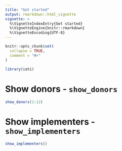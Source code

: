 ```yaml
---
title: "Get started"
output: rmarkdown::html_vignette
vignette: >
  %\VignetteIndexEntry{Get started}
  %\VignetteEngine{knitr::rmarkdown}
  %\VignetteEncoding{UTF-8}
---
```


```r
knitr::opts_chunk$set(
  collapse = TRUE,
  comment = "#>"
)
```

```r
library(iati)
```

<!-- This vignette is generated by fusen: do not edit by hand -->

<!-- Run this 'development' chunk -->
<!-- Store every call to library() that you need to explore your functions -->


<!--
 You need to run the 'description' chunk in the '0-dev_history.Rmd' file before continuing your code there.

If it is the first time you use {fusen}, after 'description', you can directly run the last chunk of the present file with inflate() inside.
--> 



# Show donors  - `show_donors`

<!--
Create a chunk for the core of the function

- The chunk needs to be named `function` at least
- It contains the code of a documented function
- The chunk can also be named `function-show_donors` to make it easily
findable in your Rmd
- Let the `@examples` part empty, and use the next `examples` chunk instead

After inflating the template

-  This function code will be added in a new file in the "R/" directory
-->


<!--
Create a chunk with an example of use for your function

- The chunk needs to be named `examples` at least
- It contains working examples of your function
- The chunk is better be named `examples-show_donors` to be handled
correctly when inflated as a vignette

After inflating the template

-  This example will be added in the '@examples' part of our function above in the "R/" directory
- This example will be added in the vignette created from this Rmd template
-->


```r
show_donors(1:12)
```

<!--
Create a chunk with a test of use for your function

- The chunk needs to be named `tests` at least
- It contains working tests of your function
- The chunk is better be named `tests-show_donors` to be handled
correctly when inflated as a vignette

After inflating the template

-  This test code will be added in the "tests/testthat/" directory
-->


 

# Show implementers - `show_implementers`

```r
show_implementers()
```

<!--

# There can be development actions

Create a chunk with 'development' actions

- The chunk needs to be named `development` or `dev`
- It contains functions that are used for package development only
- Note that you may want to store most of these functions in the 0-dev_history.Rmd file

These are only included in the present flat template file, their content will not be part of the package anywhere else.
-->



